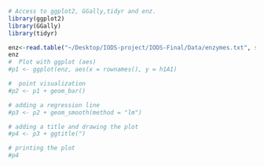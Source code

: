 ```r
# Access to ggplot2, GGally,tidyr and enz.
library(ggplot2)
library(GGally)
library(tidyr)

enz<-read.table("~/Desktop/IODS-project/IODS-Final/Data/enzymes.txt", sep="")
enz
#  Plot with ggplot (aes)
#p1 <- ggplot(enz, aes(x = rownames(), y = h1A1)

#  point visualization
#p2 <- p1 + geom_bar()

# adding a regression line
#p3 <- p2 + geom_smooth(method = "lm")

# adding a title and drawing the plot
#p4 <- p3 + ggtitle(")

# printing the plot
#p4
```

